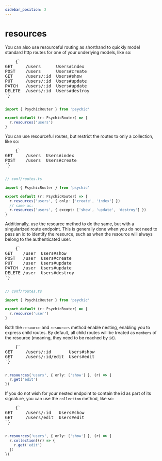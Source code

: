 ```yaml
---
sidebar_position: 2
---
```



# resources

You can also use resourceful routing as shorthand to quickly model standard http routes for one of your underlying models, like so:

<RightSidebarItem>
  <pre style={{ backgroundColor: 'transparent' }}>
    {`
GET     /users      Users#index
POST    /users      Users#create
GET     /users/:id  Users#show
PUT     /users/:id  Users#update
PATCH   /users/:id  Users#update
DELETE  /users/:id  Users#destroy
`}
  </pre>
</RightSidebarItem>

```ts // conf/routes.ts
import { PsychicRouter } from 'psychic'

export default (r: PsychicRouter) => {
  r.resources('users')
}
```

You can use resourceful routes, but restrict the routes to only a collection, like so:

<RightSidebarItem>
  <pre style={{ backgroundColor: 'transparent' }}>
    {`
GET     /users  Users#index
POST    /users  Users#create
`}
  </pre>
</RightSidebarItem>

```ts
// conf/routes.ts

import { PsychicRouter } from 'psychic'

export default (r: PsychicRouter) => {
  r.resources('users', { only: ['create', 'index'] })
  // same as:
  r.resources('users', { except: ['show', 'update', 'destroy'] })
}
```

Additionally, use the resource method to do the same, but with a singularized route endpoint. This is generally done when you do not need to pass an id to identify the resource, such as when the resource will always belong to the authenticated user.

<RightSidebarItem>
  <pre style={{ backgroundColor: 'transparent' }}>
    {`
GET    /user  Users#show
POST   /user  Users#create
PUT    /user  Users#update
PATCH  /user  Users#update
DELETE /user  Users#destroy
`}
  </pre>
</RightSidebarItem>

```ts
// conf/routes.ts

import { PsychicRouter } from 'psychic'

export default (r: PsychicRouter) => {
  r.resource('user')
}
```

Both the `resource` and `resources` method enable nesting, enabling you to express child routes. By default, all child routes will be treated as `members` of the resource (meaning, they need to be reached by `id`).

<RightSidebarItem>
  <pre style={{ backgroundColor: 'transparent' }}>
    {`
GET     /users/:id       Users#show
GET     /users/:id/edit  Users#edit
`}
  </pre>
</RightSidebarItem>

```ts
r.resources('users', { only: ['show'] }, (r) => {
  r.get('edit')
})
```

If you do not wish for your nested endpoint to contain the id as part of its signature, you can use the `collection` method, like so:

<RightSidebarItem>
  <pre style={{ backgroundColor: 'transparent' }}>
    {`
GET     /users/:id   Users#show
GET     /users/edit  Users#edit
`}
  </pre>
</RightSidebarItem>

```ts
r.resources('users', { only: ['show'] }, (r) => {
  r.collection((r) => {
    r.get('edit')
  })
})
```
